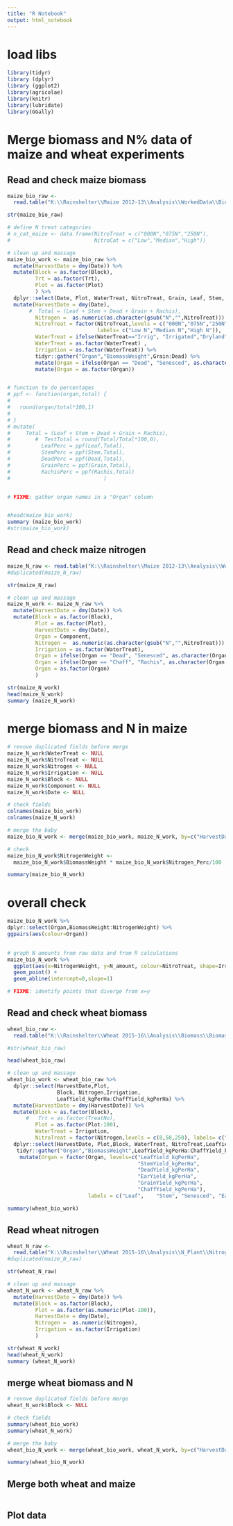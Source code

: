 ```yaml
---
title: "R Notebook"
output: html_notebook
---
```


# load libs
```r
library(tidyr)
library (dplyr)
library (ggplot2)
library(agricolae)
library(knitr)
library(lubridate)
library(GGally)
```



# Merge biomass and N% data of maize and wheat experiments

## Read and check maize biomass
```r
maize_bio_raw <- 
  read.table("K:\\Rainshelter\\Maize 2012-13\\Analysis\\WorkedData\\Biomass\\BiomassForR.txt", header=TRUE)

str(maize_bio_raw)

# define N treat categories
# n_cat_maize <- data.frame(NitroTreat = c("000N","075N","250N"), 
#                           NitroCat = c("Low","Median","High"))

# clean up and massage
maize_bio_work <- maize_bio_raw %>%
  mutate(HarvestDate = dmy(Date)) %>%
  mutate(Block = as.factor(Block),
         Trt = as.factor(Trt),
         Plot = as.factor(Plot)
         ) %>%
  dplyr::select(Date, Plot, WaterTreat, NitroTreat, Grain, Leaf, Stem, Rachis, Dead) %>%
  mutate(HarvestDate = dmy(Date), 
       #  Total = (Leaf + Stem + Dead + Grain + Rachis),
         Nitrogen =  as.numeric(as.character(gsub("N","",NitroTreat))),
         NitroTreat = factor(NitroTreat,levels = c("000N","075N","250N"), 
                             labels= c("Low N","Median N","High N")),
         WaterTreat = ifelse(WaterTreat=="Irrig", "Irrigated","Dryland"), # same as wheat
         WaterTreat = as.factor(WaterTreat) ,
         Irrigation = as.factor(WaterTreat)) %>%
         tidyr::gather("Organ","BiomassWeight",Grain:Dead) %>%
         mutate(Organ = ifelse(Organ == "Dead", "Senesced", as.character(Organ))) %>%
         mutate(Organ = as.factor(Organ))


# function to do percentages
# ppf <- function(organ,total) {
#   
#   round(organ/total*100,1)
#   
# }
# mutate(
#     Total = (Leaf + Stem + Dead + Grain + Rachis),
#        #  TestTotal = round(Total/Total*100,0),
#          LeafPerc = ppf(Leaf,Total),
#          StemPerc = ppf(Stem,Total),
#          DeadPerc = ppf(Dead,Total),
#          GrainPerc = ppf(Grain,Total),
#          RachisPerc = ppf(Rachis,Total)
#                              ) 


# FIXME: gather organ names in a "Organ" column


#head(maize_bio_work)
summary (maize_bio_work)
#str(maize_bio_work)
```

## Read and check maize nitrogen
```r
maize_N_raw <- read.table("K:\\Rainshelter\\Maize 2012-13\\Analysis\\WorkedData\\Nitrogen\\plantN.txt", header = TRUE)
#duplicated(maize_N_raw)

str(maize_N_raw)

# clean up and massage
maize_N_work <- maize_N_raw %>%
  mutate(HarvestDate = dmy(Date)) %>%
  mutate(Block = as.factor(Block),
         Plot = as.factor(Plot),
         HarvestDate = dmy(Date), 
         Organ = Component,
         Nitrogen =  as.numeric(as.character(gsub("N","",NitroTreat))),
         Irrigation = as.factor(WaterTreat),
         Organ = ifelse(Organ == "Dead", "Senesced", as.character(Organ)), # make names align with N data
         Organ = ifelse(Organ == "Chaff", "Rachis", as.character(Organ)),
         Organ = as.factor(Organ)
         )

str(maize_N_work)
head(maize_N_work)
summary (maize_N_work)
```

# merge biomass and N in maize

```r

# revove duplicated fields before merge
maize_N_work$WaterTreat <- NULL
maize_N_work$NitroTreat <- NULL
maize_N_work$Nitrogen <- NULL
maize_N_work$Irrigation <- NULL
maize_N_work$Block <- NULL
maize_N_work$Component <- NULL
maize_N_work$Date <- NULL

# check fields
colnames(maize_bio_work)
colnames(maize_N_work)

# merge the baby
maize_bio_N_work <- merge(maize_bio_work, maize_N_work, by=c("HarvestDate","Plot","Organ"))

# check
maize_bio_N_work$NitrogenWeight <- 
  maize_bio_N_work$BiomassWeight * maize_bio_N_work$Nitrogen_Perc/100

summary(maize_bio_N_work)


```

# overall check
```r
maize_bio_N_work %>%
dplyr::select(Organ,BiomassWeight:NitrogenWeight) %>%
ggpairs(aes(colour=Organ))
  
```



```r
# graph N amounts from raw data and from R calculations
maize_bio_N_work %>%
  ggplot(aes(x=NitrogenWeight, y=N_amount, colour=NitroTreat, shape=Irrigation)) +
  geom_point() +
  geom_abline(intercept=0,slope=1)

# FIXME: identify points that diverge from x=y

```

## Read and check wheat biomass
```r

wheat_bio_raw <- 
  read.table("K:\\Rainshelter\\Wheat 2015-16\\Analysis\\Biomass\\BiomassLAIData.txt", header=TRUE)

#str(wheat_bio_raw)

head(wheat_bio_raw)

```

```r
# clean up and massage
wheat_bio_work <- wheat_bio_raw %>%
  dplyr::select(HarvestDate,Plot,
                Block, Nitrogen,Irrigation,
                LeafYield_kgPerHa:ChaffYield_kgPerHa) %>%
  mutate(HarvestDate = dmy(HarvestDate)) %>%
  mutate(Block = as.factor(Block),
      #   Trt = as.factor(TreatNo),
         Plot = as.factor(Plot-100),
         WaterTreat = Irrigation,
         NitroTreat = factor(Nitrogen,levels = c(0,50,250), labels= c("Low N","Median N","High N"))) %>% # Nil,Mid,High
  dplyr::select(HarvestDate, Plot,Block, WaterTreat, NitroTreat,LeafYield_kgPerHa:ChaffYield_kgPerHa) %>%
   tidyr::gather("Organ","BiomassWeight",LeafYield_kgPerHa:ChaffYield_kgPerHa) %>%
    mutate(Organ = factor(Organ, levels=c("LeafYield_kgPerHa",	
                                          "StemYield_kgPerHa",	
                                          "DeadYield_kgPerHa",	
                                          "EarYield_kgPerHa",	
                                          "GrainYield_kgPerHa",	
                                          "ChaffYield_kgPerHa"), 
                          labels = c("Leaf",	"Stem",	"Senesced",	"Ear",	"Grain",	"Rachis"))) 

summary(wheat_bio_work)
```

## Read wheat nitrogen

```r
wheat_N_raw <- 
  read.table("K:\\Rainshelter\\Wheat 2015-16\\Analysis\\N_Plant\\NitrogenRawWheat.txt", header = TRUE)
#duplicated(maize_N_raw)

str(wheat_N_raw)

# clean up and massage
wheat_N_work <- wheat_N_raw %>%
  mutate(HarvestDate = dmy(Date)) %>%
  mutate(Block = as.factor(Block),
         Plot = as.factor(as.numeric(Plot-100)),
         HarvestDate = dmy(Date), 
         Nitrogen =  as.numeric(Nitrogen),
         Irrigation = as.factor(Irrigation)
         )

str(wheat_N_work)
head(wheat_N_work)
summary (wheat_N_work)
```

## merge wheat biomass and N

```r
# revove duplicated fields before merge
wheat_N_work$Block <- NULL

# check fields
summary(wheat_bio_work)
summary(wheat_N_work)


```

```r
# merge the baby
wheat_bio_N_work <- merge(wheat_bio_work, wheat_N_work, by=c("HarvestDate","Plot","Organ"))

summary(wheat_bio_N_work)
```


## Merge both wheat and maize
```r

```

## Plot data
```r

```

